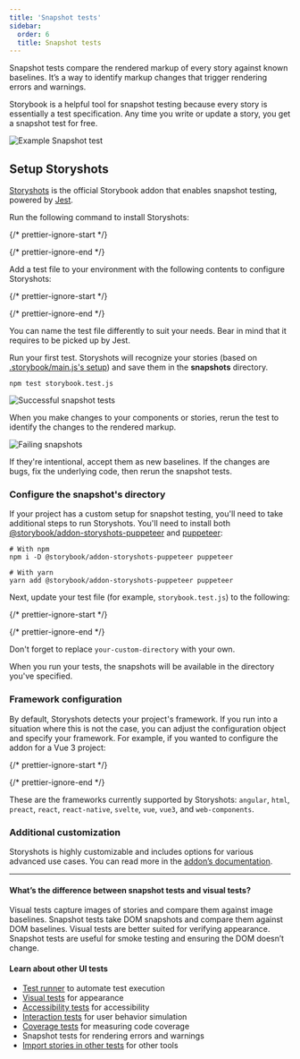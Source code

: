 ```yaml
---
title: 'Snapshot tests'
sidebar:
  order: 6
  title: Snapshot tests
---
```


Snapshot tests compare the rendered markup of every story against known baselines. It’s a way to identify markup changes that trigger rendering errors and warnings.

Storybook is a helpful tool for snapshot testing because every story is essentially a test specification. Any time you write or update a story, you get a snapshot test for free.

![Example Snapshot test](../_assets/writing-tests/snapshot-test.png)

## Setup Storyshots

[Storyshots](https://storybook.js.org/addons/@storybook/addon-storyshots/) is the official Storybook addon that enables snapshot testing, powered by [Jest](https://jestjs.io/docs/getting-started).

Run the following command to install Storyshots:

{/* prettier-ignore-start */}

<CodeSnippets path="storybook-addon-storyshots-install.md" />

{/* prettier-ignore-end */}

Add a test file to your environment with the following contents to configure Storyshots:

{/* prettier-ignore-start */}

<CodeSnippets path="storybook-storyshots-config.md" />

{/* prettier-ignore-end */}

<Callout variant="info" icon="💡">

  You can name the test file differently to suit your needs. Bear in mind that it requires to be picked up by Jest.

</Callout>

Run your first test. Storyshots will recognize your stories (based on [.storybook/main.js's setup](../configure/story-rendering.mdx)) and save them in the **snapshots** directory.

```shell
npm test storybook.test.js
```

![Successful snapshot tests](../_assets/writing-tests/storyshots-pass.png)

When you make changes to your components or stories, rerun the test to identify the changes to the rendered markup.

![Failing snapshots](../_assets/writing-tests/storyshots-fail.png)

If they're intentional, accept them as new baselines. If the changes are bugs, fix the underlying code, then rerun the snapshot tests.

### Configure the snapshot's directory

If your project has a custom setup for snapshot testing, you'll need to take additional steps to run Storyshots. You'll need to install both [@storybook/addon-storyshots-puppeteer](https://storybook.js.org/addons/@storybook/addon-storyshots-puppeteer) and [puppeteer](https://github.com/puppeteer/puppeteer):

```shell
# With npm
npm i -D @storybook/addon-storyshots-puppeteer puppeteer

# With yarn
yarn add @storybook/addon-storyshots-puppeteer puppeteer
```

Next, update your test file (for example, `storybook.test.js`) to the following:

{/* prettier-ignore-start */}

<CodeSnippets path="storybook-storyshots-custom-directory.md" />

{/* prettier-ignore-end */}

<Callout variant="info" icon="💡">

  Don't forget to replace `your-custom-directory` with your own.
  
</Callout>

When you run your tests, the snapshots will be available in the directory you've specified.

### Framework configuration

By default, Storyshots detects your project's framework. If you run into a situation where this is not the case, you can adjust the configuration object and specify your framework. For example, if you wanted to configure the addon for a Vue 3 project:

{/* prettier-ignore-start */}

<CodeSnippets path="storybook-storyshots-custom-framework.md" />

{/* prettier-ignore-end */}

These are the frameworks currently supported by Storyshots: `angular`, `html`, `preact`, `react`, `react-native`, `svelte`, `vue`, `vue3`, and `web-components`.

### Additional customization

Storyshots is highly customizable and includes options for various advanced use cases. You can read more in the [addon’s documentation](https://www.npmjs.com/package/@storybook/addon-storyshots).

***

#### What’s the difference between snapshot tests and visual tests?

Visual tests capture images of stories and compare them against image baselines. Snapshot tests take DOM snapshots and compare them against DOM baselines. Visual tests are better suited for verifying appearance. Snapshot tests are useful for smoke testing and ensuring the DOM doesn’t change.

#### Learn about other UI tests

* [Test runner](./test-runner.mdx) to automate test execution
* [Visual tests](./visual-testing.mdx) for appearance
* [Accessibility tests](./accessibility-testing.mdx) for accessibility
* [Interaction tests](./interaction-testing.mdx) for user behavior simulation
* [Coverage tests](./test-coverage.mdx) for measuring code coverage
* Snapshot tests for rendering errors and warnings
* [Import stories in other tests](./importing-stories-in-tests.mdx) for other tools
